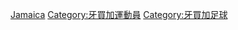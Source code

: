 {{Catnav|頁面分類|各種主題的頁面分類|按國家分類|各國體育|牙買加體育}}
{{Catnav|頁面分類|各種主題的頁面分類|按國家分類|各國人物|牙買加人}}
{{Catnav|頁面分類|人类社会|人物|各國人物|牙買加人}}
{{Catnav|頁面分類|人物|各國人物|牙買加人}}
{{Catnav|頁面分類|...|体育|各國體育|牙買加體育}}

{{Commons category|Association football players from Jamaica}}

[[Category:各國足球運動員|Jamaica]]
[[Category:牙買加運動員|Category:牙買加運動員]]
[[Category:牙買加足球|Category:牙買加足球]]